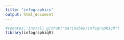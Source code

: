 ```yaml
---
title: "infographics"
output: html_document
---
```


```r
#remotes::install_github("marinebon/infographiqR")
library(infographiqR)
```

```r

```

